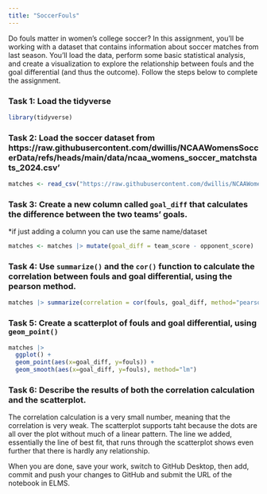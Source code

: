 ```yaml
---
title: "SoccerFouls"
---
```


Do fouls matter in women's college soccer? In this assignment, you'll be working with a dataset that contains information about soccer matches from last season. You'll load the data, perform some basic statistical analysis, and create a visualization to explore the relationship between fouls and the goal differential (and thus the outcome). Follow the steps below to complete the assignment.

### Task 1: Load the tidyverse
```r
library(tidyverse)
```



### Task 2: Load the soccer dataset from https://raw.githubusercontent.com/dwillis/NCAAWomensSoccerData/refs/heads/main/data/ncaa_womens_soccer_matchstats_2024.csv'
```r
matches <- read_csv("https://raw.githubusercontent.com/dwillis/NCAAWomensSoccerData/refs/heads/main/data/ncaa_womens_soccer_matchstats_2024.csv")
```



### Task 3: Create a new column called `goal_diff` that calculates the difference between the two teams' goals.
*if just adding a column you can use the same name/dataset
```r
matches <- matches |> mutate(goal_diff = team_score - opponent_score)
```



### Task 4: Use `summarize()` and the `cor()` function to calculate the correlation between fouls and goal differential, using the pearson method.
```r
matches |> summarize(correlation = cor(fouls, goal_diff, method="pearson"))
```


### Task 5: Create a scatterplot of fouls and goal differential, using `geom_point()`
```r
matches |> 
  ggplot() +
  geom_point(aes(x=goal_diff, y=fouls)) +
  geom_smooth(aes(x=goal_diff, y=fouls), method="lm")
```


### Task 6: Describe the results of both the correlation calculation and the scatterplot.
The correlation calculation is a very small number, meaning that the correlation is very weak. The scatterplot supports taht because the dots are all over the plot without much of a linear pattern. The line we added, essentially the line of best fit, that runs through the scatterplot shows even further that there is hardly any relationship.

When you are done, save your work, switch to GitHub Desktop, then add, commit and push your changes to GitHub and submit the URL of the notebook in ELMS.
